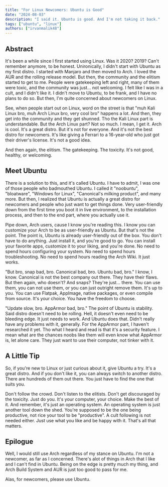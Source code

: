 ```yaml
---
title: "For Linux Newcomers: Ubuntu is Good"
date: "2024-08-03"
description: "I said it. Ubuntu is good. And I'm not taking it back."
tags: ["ubuntu", "linux"]
authors: ["irvanmalik48"]
---
```


## Abstract

It's been a while since I first started using Linux. Was it 2020? 2019? Can't remember anymore, to be honest. Unironically, I didn't start with Ubuntu as my first distro. I started with Manjaro and then moved to Arch. I loved the AUR and the rolling release model. But then, the community and the elitism started to get to me. People were gatekeeping left and right, many of them were toxic, and the community was just... not welcoming. I felt like I was in a cult, and I didn't like it. I didn't move to Ubuntu, to be frank, and I have no plans to do so. But then, I'm quite concerned about newcomers on Linux.

See, when people start out on Linux, word on the street is that "muh Kali Linux bro, muh Arch Linux bro, very cool bro" happens a lot. And then, they get into the community and they get shunned. Tho the Kali Linux part is understandable. But the Arch Linux part? Not so much. I mean, I get it. Arch is cool. It's a great distro. But it's not for everyone. And it's not the best distro for newcomers. It's like giving a Ferrari to a 16-year-old who just got their driver's license. It's not a good idea.

And then again, the elitism. The gatekeeping. The toxicity. It's not good, healthy, or welcoming.

## Meet Ubuntu

There is a solution to this, and it's called Ubuntu. I have to admit, I was one of those people who badmouthed Ubuntu. I called it "noobuntu", "bloatware", "Windows for Linux", "Canonical's milking product", and many more. But then, I realized that Ubuntu is actually a great distro for newcomers and people who just want to get things done. Very user-friendly down from the first time you boot it in live environment, to the installation process, and then to the end part, where you actually use it.

Pipe down, Arch users, cause I know you're reading this. I know you can customize your Arch to be as user-friendly as Ubuntu. But that's not the point. The point is, Ubuntu is already user-friendly out of the box. You don't have to do anything. Just install it, and you're good to go. You can install your favorite apps, customize it to your liking, and you're done. No need to spend hours configuring your system. No need to spend hours troubleshooting. No need to spend hours reading the Arch Wiki. It just works.

"But bro, snap bad, bro. Canonical bad, bro. Ubuntu bad, bro." I know, I know. Canonical is not the best company out there. They have their flaws. But then again, who doesn't? And snaps? They're just... there. You can use them, you can not use them, or you can just outright remove them. It's up to you. You can use Flatpak, AppImage, native packages, or even compile from source. It's your choice. You have the freedom to choose.

"Update slow, bro. AppArmor bad, bro." The point of Ubuntu is stability. Said distro doesn't need to be rolling. Hell, it doesn't even need to be bleeding edge. It just needs to work. And Ubuntu does that. Didn't really have any problems with it, generally. For the AppArmor part, I haven't researched it yet. Tho what I heard and read is that it's a security feature. I mean what are the chances noobs like them will even know what AppArmor is, let alone care. They just want to use their computer, not tinker with it.

## A Little Tip

So, if you're new to Linux or just curious about it, give Ubuntu a try. It's a great distro. And if you don't like it, you can always switch to another distro. There are hundreds of them out there. You just have to find the one that suits you.

Don't follow the crowd. Don't listen to the elitists. Don't get discouraged by the toxicity. Just do you. It's your computer, your choice. Make the best of it. And remember, it's just an operating system. An operating system is just another tool down the shed. You're supposed to be the one being productive, not rice your tool to be "productive". A cult following is not needed either. Just use what you like and be happy with it. That's all that matters.

## Epilogue

Well, I would still use Arch regardless of my stance on Ubuntu. I'm not a newcomer, as far as I concerned. There's alot of things in Arch that I like and I can't find in Ubuntu. Being on the edge is pretty much my thing, and Arch Build System and AUR is just too good to pass for me.

Alas, for newcomers, please use Ubuntu.
